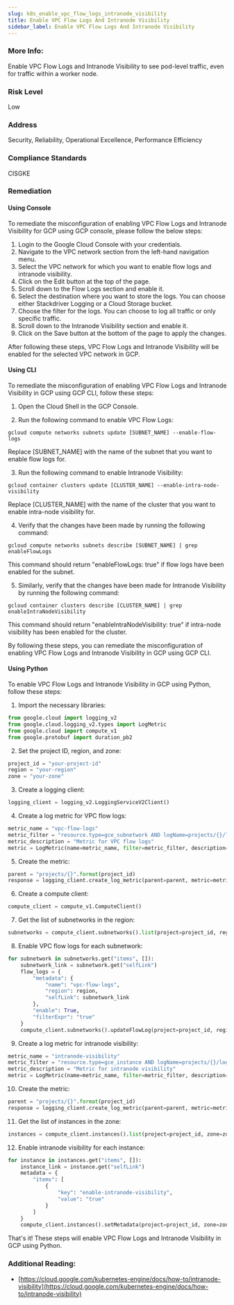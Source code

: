 ```yaml
---
slug: k8s_enable_vpc_flow_logs_intranode_visibility
title: Enable VPC Flow Logs And Intranode Visibility
sidebar_label: Enable VPC Flow Logs And Intranode Visibility
---
```


### More Info:

Enable VPC Flow Logs and Intranode Visibility to see pod-level traffic, even for traffic within a worker node.

### Risk Level

Low

### Address

Security, Reliability, Operational Excellence, Performance Efficiency

### Compliance Standards

CISGKE

### Remediation

#### Using Console

To remediate the misconfiguration of enabling VPC Flow Logs and Intranode Visibility for GCP using GCP console, please follow the below steps:

1. Login to the Google Cloud Console with your credentials.
2. Navigate to the VPC network section from the left-hand navigation menu.
3. Select the VPC network for which you want to enable flow logs and intranode visibility.
4. Click on the Edit button at the top of the page.
5. Scroll down to the Flow Logs section and enable it.
6. Select the destination where you want to store the logs. You can choose either Stackdriver Logging or a Cloud Storage bucket.
7. Choose the filter for the logs. You can choose to log all traffic or only specific traffic.
8. Scroll down to the Intranode Visibility section and enable it.
9. Click on the Save button at the bottom of the page to apply the changes.

After following these steps, VPC Flow Logs and Intranode Visibility will be enabled for the selected VPC network in GCP.

#### Using CLI

To remediate the misconfiguration of enabling VPC Flow Logs and Intranode Visibility in GCP using GCP CLI, follow these steps:

1. Open the Cloud Shell in the GCP Console.

2. Run the following command to enable VPC Flow Logs:

```
gcloud compute networks subnets update [SUBNET_NAME] --enable-flow-logs
```

Replace [SUBNET_NAME] with the name of the subnet that you want to enable flow logs for.

3. Run the following command to enable Intranode Visibility:

```
gcloud container clusters update [CLUSTER_NAME] --enable-intra-node-visibility
```

Replace [CLUSTER_NAME] with the name of the cluster that you want to enable intra-node visibility for.

4. Verify that the changes have been made by running the following command:

```
gcloud compute networks subnets describe [SUBNET_NAME] | grep enableFlowLogs
```

This command should return "enableFlowLogs: true" if flow logs have been enabled for the subnet.

5. Similarly, verify that the changes have been made for Intranode Visibility by running the following command:

```
gcloud container clusters describe [CLUSTER_NAME] | grep enableIntraNodeVisibility
```

This command should return "enableIntraNodeVisibility: true" if intra-node visibility has been enabled for the cluster.

By following these steps, you can remediate the misconfiguration of enabling VPC Flow Logs and Intranode Visibility in GCP using GCP CLI.

#### Using Python

To enable VPC Flow Logs and Intranode Visibility in GCP using Python, follow these steps:

1. Import the necessary libraries:

```python
from google.cloud import logging_v2
from google.cloud.logging_v2.types import LogMetric
from google.cloud import compute_v1
from google.protobuf import duration_pb2
```

2. Set the project ID, region, and zone:

```python
project_id = "your-project-id"
region = "your-region"
zone = "your-zone"
```

3. Create a logging client:

```python
logging_client = logging_v2.LoggingServiceV2Client()
```

4. Create a log metric for VPC flow logs:

```python
metric_name = "vpc-flow-logs"
metric_filter = "resource.type=gce_subnetwork AND logName=projects/{}/logs/compute.googleapis.com%2Fvpc_flows".format(project_id)
metric_description = "Metric for VPC flow logs"
metric = LogMetric(name=metric_name, filter=metric_filter, description=metric_description)
```

5. Create the metric:

```python
parent = "projects/{}".format(project_id)
response = logging_client.create_log_metric(parent=parent, metric=metric)
```

6. Create a compute client:

```python
compute_client = compute_v1.ComputeClient()
```

7. Get the list of subnetworks in the region:

```python
subnetworks = compute_client.subnetworks().list(project=project_id, region=region).execute()
```

8. Enable VPC flow logs for each subnetwork:

```python
for subnetwork in subnetworks.get("items", []):
    subnetwork_link = subnetwork.get("selfLink")
    flow_logs = {
        "metadata": {
            "name": "vpc-flow-logs",
            "region": region,
            "selfLink": subnetwork_link
        },
        "enable": True,
        "filterExpr": "true"
    }
    compute_client.subnetworks().updateFlowLog(project=project_id, region=region, subnetwork=subnetwork.get("name"), request_body=flow_logs).execute()
```

9. Create a log metric for intranode visibility:

```python
metric_name = "intranode-visibility"
metric_filter = "resource.type=gce_instance AND logName=projects/{}/logs/syslog".format(project_id)
metric_description = "Metric for intranode visibility"
metric = LogMetric(name=metric_name, filter=metric_filter, description=metric_description)
```

10. Create the metric:

```python
parent = "projects/{}".format(project_id)
response = logging_client.create_log_metric(parent=parent, metric=metric)
```

11. Get the list of instances in the zone:

```python
instances = compute_client.instances().list(project=project_id, zone=zone).execute()
```

12. Enable intranode visibility for each instance:

```python
for instance in instances.get("items", []):
    instance_link = instance.get("selfLink")
    metadata = {
        "items": [
            {
                "key": "enable-intranode-visibility",
                "value": "true"
            }
        ]
    }
    compute_client.instances().setMetadata(project=project_id, zone=zone, instance=instance.get("name"), metadata=metadata).execute()
```

That's it! These steps will enable VPC Flow Logs and Intranode Visibility in GCP using Python.


### Additional Reading:

- [https://cloud.google.com/kubernetes-engine/docs/how-to/intranode-visibility](https://cloud.google.com/kubernetes-engine/docs/how-to/intranode-visibility) 

